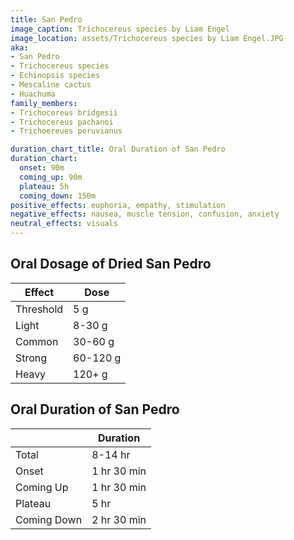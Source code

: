 ```yaml
---
title: San Pedro
image_caption: Trichocereus species by Liam Engel
image_location: assets/Trichocereus species by Liam Engel.JPG
aka:
- San Pedro
- Trichocereus species
- Echinopsis species
- Mescaline cactus
- Huachuma
family_members:
- Trichocereus bridgesii
- Trichocereus pachanoi
- Trichoereues peruvianus

duration_chart_title: Oral Duration of San Pedro
duration_chart:
  onset: 90m
  coming_up: 90m
  plateau: 5h
  coming_down: 150m
positive_effects: euphoria, empathy, stimulation
negative_effects: nausea, muscle tension, confusion, anxiety
neutral_effects: visuals
---
```


## Oral Dosage of Dried San Pedro
| Effect | Dose |
| --- | --- |
| Threshold | 5 g |
| Light | 8-30 g |
| Common | 30-60 g |
| Strong | 60-120 g |
| Heavy | 120+ g |

## Oral Duration of San Pedro
| | Duration |
| --- | --- |
| Total | 8-14 hr |
| Onset | 1 hr 30 min |
| Coming Up | 1 hr 30 min |
| Plateau | 5 hr |
| Coming Down | 2 hr 30 min |
